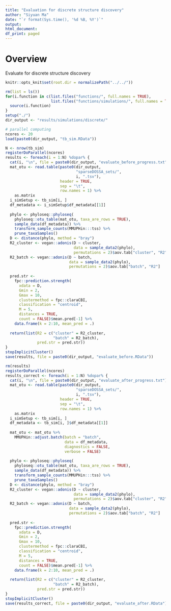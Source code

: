 ```yaml
---
title: "Evaluation for discrete structure discovery"
author: "Siyuan Ma"
date: "`r format(Sys.time(), '%d %B, %Y')`"
output:
html_document:
df_print: paged
---
```

# Overview
Evaluate for discrete structure discovery

```r
knitr::opts_knit$set(root.dir = normalizePath("../../"))
```
```r
rm(list = ls())
for(i.function in c(list.files("functions/", full.names = TRUE),
                    list.files("functions/simulations/", full.names = TRUE))) {
  source(i.function)
}
setup("./")
dir_output <- "results/simulations/discrete/"
```

```r
# parallel computing
ncores <- 20
load(paste0(dir_output, "tb_sim.RData"))
```

```r
N <- nrow(tb_sim)
registerDoParallel(ncores)
results <- foreach(i = 1:N) %dopar% {
  cat(i, "\n", file = paste0(dir_output, "evaluate_before_progress.txt"), append = TRUE)
  mat_otu <- read.table(paste0(dir_output,
                               "sparseDOSSA_sets/",
                               i, ".tsv"),
                        header = TRUE,
                        sep = "\t",
                        row.names = 1) %>% 
    as.matrix
  i_simSetup <- tb_sim[i, ]
  df_metadata <- i_simSetup$df_metadata[[1]]
  
  phylo <- phyloseq::phyloseq(
    phyloseq::otu_table(mat_otu, taxa_are_rows = TRUE),
    sample_data(df_metadata)) %>%
    transform_sample_counts(MMUPHin:::tss) %>%
    prune_taxaSamples()
  D <- distance(phylo, method = "bray")
  R2_cluster <- vegan::adonis(D ~ cluster,
                              data = sample_data2(phylo),
                              permutations = 2)$aov.tab["cluster", "R2"]
  R2_batch <- vegan::adonis(D ~ batch,
                            data = sample_data2(phylo),
                            permutations = 2)$aov.tab["batch", "R2"]
  
  pred.str <-
    fpc::prediction.strength(
      xdata = D,
      Gmin = 2,
      Gmax = 10,
      clustermethod = fpc::claraCBI,
      classification = "centroid",
      M = 5,
      distances = TRUE,
      count = FALSE)$mean.pred[-1] %>%
    data.frame(k = 2:10, mean_pred = .)
  
  return(list(R2 = c("cluster" = R2_cluster,
                     "batch" = R2_batch), 
              pred.str = pred.str))
}
stopImplicitCluster()
save(results, file = paste0(dir_output, "evaluate_before.RData"))
```


```r
rm(results)
registerDoParallel(ncores)
results_correct <- foreach(i = 1:N) %dopar% {
  cat(i, "\n", file = paste0(dir_output, "evaluate_after_progress.txt"), append = TRUE)
  mat_otu <- read.table(paste0(dir_output,
                               "sparseDOSSA_sets/",
                               i, ".tsv"),
                        header = TRUE,
                        sep = "\t",
                        row.names = 1) %>% 
    as.matrix
  i_simSetup <- tb_sim[i, ]
  df_metadata <- tb_sim[i, ]$df_metadata[[1]]
  
  mat_otu <- mat_otu %>% 
    MMUPHin::adjust.batch(batch = "batch", 
                          data = df_metadata,
                          diagnostics = FALSE, 
                          verbose = FALSE)
  
  phylo <- phyloseq::phyloseq(
    phyloseq::otu_table(mat_otu, taxa_are_rows = TRUE),
    sample_data(df_metadata)) %>%
    transform_sample_counts(MMUPHin:::tss) %>%
    prune_taxaSamples()
  D <- distance(phylo, method = "bray")
  R2_cluster <- vegan::adonis(D ~ cluster,
                              data = sample_data2(phylo),
                              permutations = 2)$aov.tab["cluster", "R2"]
  R2_batch <- vegan::adonis(D ~ batch,
                            data = sample_data2(phylo),
                            permutations = 2)$aov.tab["batch", "R2"]
  
  pred.str <-
    fpc::prediction.strength(
      xdata = D,
      Gmin = 2,
      Gmax = 10,
      clustermethod = fpc::claraCBI,
      classification = "centroid",
      M = 5,
      distances = TRUE,
      count = FALSE)$mean.pred[-1] %>%
    data.frame(k = 2:10, mean_pred = .)
  
  return(list(R2 = c("cluster" = R2_cluster,
                     "batch" = R2_batch), 
              pred.str = pred.str))
} 
stopImplicitCluster()
save(results_correct, file = paste0(dir_output, "evaluate_after.RData"))
```

